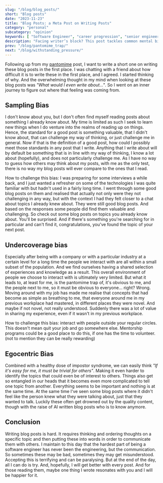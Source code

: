 ```yaml
---
slug: "/blog/blog_posts/"
short: "Blog posts"
date: "2023-11-23"
title: "Blog Posts: a Meta Post on Writing Posts"
category: "personal"
subcategory: "opinion"
keywords: [ "Software Engineer", "career progression", "senior engineer", "senior software engineer", "principal engineer", "staff engineer", "senior staff engineer", "writer's block", "writing blog posts", "identifying blog topics", "writing tips", "sampling bias", "undercoverage bias", "egocentric bias", "blog post", "blogger"]
description: "Facing writer’s block? This post tackles common mental biases that can make it hard to identify valuable blog topics and believe others will benefit. Learn how to combat sampling, undercoverage, and egocentric biases."
prev: "/blog/pantomime_trap/"
next: "/blog/withstanding_pressure/"
---
```



Following up from my [pantomime](/blog/pantomime_trap/) post, I want to write a short one on writing these blog posts in the first place. I was chatting with a friend about how difficult it is to write these in the first place, and I agreed. I started thinking of why. And the overwhelming thought in my mind when looking at these blog posts was _"What would I even write about..."_. So I went on an inner journey to figure out where that feeling was coming from.

## Sampling Bias
I don't know about you, but I don't often find myself reading posts about something I already know about. My time is limited as such I seek to learn new things when I do venture into the realms of reading up on things. Hence, the standard for a good post is something valuable, that I didn't know about, that can challenge my way of thinking, or just challenge me in general. Now if that is the definition of a good post, how could I possibly meet those standards in any post that I write. Anything that I write about will by default be something that is in line with my way of thinking, I know a lot about (hopefully), and does not particularly challenge me. As I have no way to guess how others may think about my posts, with me as the only test, there is no way my blog posts will ever compare to the ones that I read. 

How to challenge this bias: I was preparing for some interviews a while back, and I just wanted a refresher on some of the technologies I was quite familiar with but hadn't used in a fairly long time. I went through some good blog posts on them and realised that actually not only were they not challenging in any way, but with the context I had they felt closer to a chat about topics I already knew about. They were still good blog posts. And based on the responses some people did find them valuable and challenging. So check out some blog posts on topics you already know about. You'll be surprised. And if there's something you're searching for in particular and can't find it, congratulations, you've found the topic of your next post.

## Undercoverage bias
Especially after being with a company or with a particular industry at a certain level for a long time the people we interact with are all within a small subset of the population. And we find ourselves having a shared selection of experiences and knowledge as a result. This overall environment of people we choose to interact with is ultimately very limited. But what it leads to, at least for me, is the pantomime trap of, it's obvious to me, and the people next to me, so it must be obvious to everyone... right? Wrong. Moving around with my job has made me realise that concepts that had become as simple as breathing to me, that everyone around me in my previous workplace had mastered, in different places they were novel. And maybe if not novel, not really understood. Suddenly there was a lot of value in sharing my experience, even if it wasn't in my previous workplace.

How to challenge this bias: interact with people outside your regular circles. This doesn't mean quit your job and go somewhere else. Mentorship programs could be a good place to do this, if one has the time to volunteer. (not to mention they can be really rewarding)

## Egocentric Bias
Combined with a healthy dose of impostor syndrome, we can easily think _"If it's easy for me, it must be trivial for others"_. Making it even harder to identify the topics that could even be of interest to others. Things also get so entangled in our heads that it becomes even more complicated to tell one topic from another. Everything seems to be important and nothing is at the same time. At the same time I've seen some blog posts where it didn't feel like the person knew what they were talking about, just that they wanted to talk. Luckily these often get drowned out by the quality content, though with the raise of AI written blog posts who is to know anymore.

## Conclusion
Writing blog posts is hard. It requires thinking and ordering thoughts on a specific topic and then putting these into words in order to communicate them with others. I maintain to this day that the hardest part of being a software engineer has never been the engineering, but the communication. So sometimes these may be bad, sometimes they may get misunderstood. Accepting this is terrifying and can be paralysing. But at the end of the day, all I can do is try. And, hopefully, I will get better with every post. And for those reading them, maybe one thing I wrote resonates with you and I will be happier for it. 

<AuthorCard/>